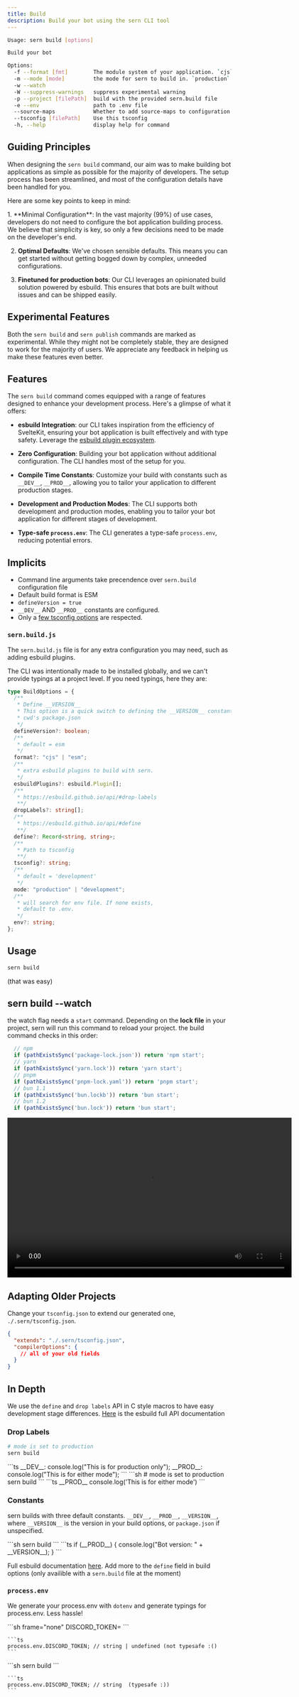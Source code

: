 ```yaml
---
title: Build
description: Build your bot using the sern CLI tool
---
```


```sh
Usage: sern build [options]

Build your bot

Options:
  -f --format [fmt]        The module system of your application. `cjs` or `esm` (default: "esm")
  -m --mode [mode]         the mode for sern to build in. `production` or `development` (default: "development")
  -w --watch
  -W --suppress-warnings   suppress experimental warning
  -p --project [filePath]  build with the provided sern.build file
  -e --env                 path to .env file
  --source-maps            Whether to add source-maps to configuration (default: false)
  --tsconfig [filePath]    Use this tsconfig
  -h, --help               display help for command
```

## Guiding Principles

When designing the `sern build` command, our aim was to make building bot applications as simple as possible for the majority of developers. The setup process has been streamlined, and most of the configuration details have been handled for you.

Here are some key points to keep in mind:


<Steps>
1. **Minimal Configuration**: In the vast majority (99%) of use cases, developers do not need to configure the bot application building process. We believe that simplicity is key, so only a few decisions need to be made on the developer's end.

2. **Optimal Defaults**: We've chosen sensible defaults. This means you can get started without getting bogged down by complex, unneeded configurations.

3. **Finetuned for production bots**: Our CLI leverages an opinionated build solution powered by esbuild. This ensures that bots are built without issues and can be shipped easily.
</Steps>

## Experimental Features

Both the `sern build` and `sern publish` commands are marked as experimental. While they might not be completely stable, they are designed to work for the majority of users. We appreciate any feedback in helping us make these features even better.

## Features

The `sern build` command comes equipped with a range of features designed to enhance your development process. Here's a glimpse of what it offers:

- **esbuild Integration**: our CLI takes inspiration from the efficiency of SvelteKit, ensuring your bot application is built effectively and with type safety. Leverage the [esbuild plugin ecosystem](https://github.com/esbuild/community-plugins).

- **Zero Configuration**: Building your bot application without additional configuration. The CLI handles most of the setup for you.

- **Compile Time Constants**: Customize your build with constants such as `__DEV__`, `__PROD__`, allowing you to tailor your application to different production stages.

- **Development and Production Modes**: The CLI supports both development and production modes, enabling you to tailor your bot application for different stages of development.

- **Type-safe `process.env`**: The CLI generates a type-safe `process.env`, reducing potential errors.

## Implicits

- Command line arguments take precendence over `sern.build` configuration file
- Default build format is ESM
- `defineVersion = true`
- `__DEV__` AND `__PROD__` constants are configured.
- Only a [few tsconfig options](https://esbuild.github.io/content-types/#tsconfig-json) are respected.

### `sern.build.js`

The `sern.build.js` file is for any extra configuration you may need, such as adding esbuild plugins.

The CLI was intentionally made to be installed globally, and we can't provide typings at a project level. If you need typings, here they are:

```ts
type BuildOptions = {
  /**
   * Define __VERSION__
   * This option is a quick switch to defining the __VERSION__ constant which will be a string of the version provided in
   * cwd's package.json
   */
  defineVersion?: boolean;
  /**
   * default = esm
   */
  format?: "cjs" | "esm";
  /**
   * extra esbuild plugins to build with sern.
   */
  esbuildPlugins?: esbuild.Plugin[];
  /**
   * https://esbuild.github.io/api/#drop-labels
   **/
  dropLabels?: string[];
  /**
   * https://esbuild.github.io/api/#define
   **/
  define?: Record<string, string>;
  /**
   * Path to tsconfig
   **/
  tsconfig?: string;
  /**
   * default = 'development'
   */
  mode: "production" | "development";
  /**
   * will search for env file. If none exists,
   * default to .env.
   */
  env?: string;
};
```

## Usage

```sh
sern build
```

(that was easy)

## sern build --watch 

the watch flag needs a `start` command. Depending on the **lock file** in your project, sern will run this command to reload your project. the build command checks in this order:
```js
  // npm
  if (pathExistsSync('package-lock.json')) return 'npm start';
  // yarn
  if (pathExistsSync('yarn.lock')) return 'yarn start';
  // pnpm
  if (pathExistsSync('pnpm-lock.yaml')) return 'pnpm start';
  // bun 1.1
  if (pathExistsSync('bun.lockb')) return 'bun start';
  // bun 1.2
  if (pathExistsSync('bun.lock')) return 'bun start';
```



<video width="640" height="360" controls type="video/mp4">
    <source src={VideoUrl} webkit-playsinline="" type="video/mp4"> </source>
</video>


## Adapting Older Projects

Change your `tsconfig.json` to extend our generated one, `./.sern/tsconfig.json`.

```json {2}
{
  "extends": "./.sern/tsconfig.json",
  "compilerOptions": {
    // all of your old fields
  }
}
```

## In Depth

We use the `define` and `drop labels` API in C style macros to have easy development stage differences. [Here](https://esbuild.github.io/api/#drop-labels) is the esbuild full API documentation

### Drop Labels

```sh
# mode is set to production
sern build
```


<Tabs>
  <TabItem value="input" label="Input">
    ```ts
    __DEV__: console.log("This is for production only");
    __PROD__: console.log("This is for either mode");
    ```
  </TabItem>
  <TabItem value="sh" label="Running build for production">
    ```sh
    # mode is set to production
    sern build
    ```
  </TabItem>
  <TabItem value="output" label="Output">
    ```ts
    __PROD__ console.log('This is for either mode')
    ```
  </TabItem>
</Tabs>

### Constants

sern builds with three default constants. `__DEV__`, `__PROD__`, `__VERSION__`, where `__VERSION__` is the version in your build options, or `package.json` if unspecified.

<Tabs>
  <TabItem value="input" label="Preprocess">
    ```sh
    sern build
    ```
  </TabItem>
  <TabItem value="sh" label="Constants available and typesafe!">
    ```ts
    if (__PROD__) {
      console.log("Bot version: " + __VERSION__);
    }
    ```
  </TabItem>
</Tabs>

Full esbuild documentation [here](https://esbuild.github.io/api/#define). Add more to the `define` field in build options (only availible with a `sern.build` file at the moment)

### `process.env`

We generate your process.env with `dotenv` and generate typings for process.env. Less hassle!

<Tabs>
  <TabItem value="input" label=".env">
    ```sh frame="none"
    DISCORD_TOKEN=<your token>
    ```

    ```ts
    process.env.DISCORD_TOKEN; // string | undefined (not typesafe :()
    ```
  </TabItem>

  <TabItem value="sh" label="sern build">
    ```sh
    sern build
    ```

    ```ts
    process.env.DISCORD_TOKEN; // string  (typesafe :))
    ```
  </TabItem>
</Tabs>

